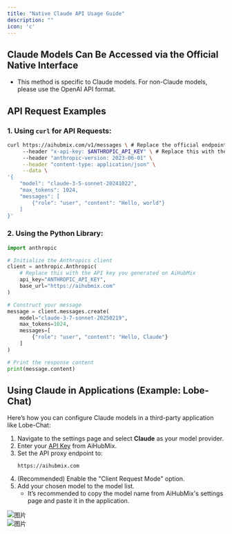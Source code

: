 ```yaml
---
title: "Native Claude API Usage Guide"
description: ""
icon: 'c'
---
```


## Claude Models Can Be Accessed via the Official Native Interface
- This method is specific to Claude models. For non-Claude models, please use the OpenAI API format.

## API Request Examples

### 1. Using `curl` for API Requests:
```bash
curl https://aihubmix.com/v1/messages \ # Replace the official endpoint with AiHubMix’s API endpoint
     --header "x-api-key: $ANTHROPIC_API_KEY" \ # Replace this with the API key you generated on AiHubMix
     --header "anthropic-version: 2023-06-01" \
     --header "content-type: application/json" \
     --data \
'{
    "model": "claude-3-5-sonnet-20241022",
    "max_tokens": 1024,
    "messages": [
        {"role": "user", "content": "Hello, world"}
    ]
}'
```

### 2. Using the Python Library:
```python
import anthropic

# Initialize the Anthropics client
client = anthropic.Anthropic(
    # Replace this with the API key you generated on AiHubMix
    api_key="ANTHROPIC_API_KEY",
    base_url="https://aihubmix.com"
)

# Construct your message
message = client.messages.create(
    model="claude-3-7-sonnet-20250219",
    max_tokens=1024,
    messages=[
        {"role": "user", "content": "Hello, Claude"}
    ]
)

# Print the response content
print(message.content)
```

## Using Claude in Applications (Example: Lobe-Chat)

Here’s how you can configure Claude models in a third-party application like Lobe-Chat:

1. Navigate to the settings page and select **Claude** as your model provider.
2. Enter your [API Key](https://aihubmix.com/token) from AiHubMix.
3. Set the API proxy endpoint to:
    ```
    https://aihubmix.com
    ```
4. (Recommended) Enable the "Client Request Mode" option.
5. Add your chosen model to the model list.
   - It’s recommended to copy the model name from AiHubMix's settings page and paste it in the application.

![图片](./../media/cla1.png)    
![图片](./../media/cla2.png)

